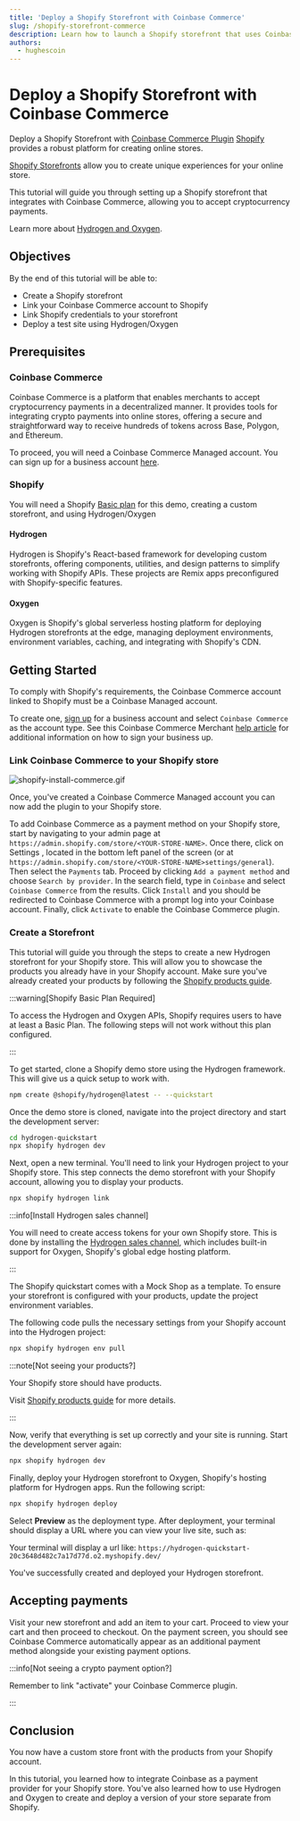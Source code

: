 ```yaml
---
title: 'Deploy a Shopify Storefront with Coinbase Commerce'
slug: /shopify-storefront-commerce
description: Learn how to launch a Shopify storefront that uses Coinbase Commerce as a crypto payment gateway.
authors:
  - hughescoin
---
```


# Deploy a Shopify Storefront with Coinbase Commerce

Deploy a Shopify Storefront with [Coinbase Commerce Plugin](https://docs.cdp.coinbase.com/commerce-onchain/docs/integrate-shopify/)
[Shopify](https://www.shopify.com/) provides a robust platform for creating online stores.

[Shopify Storefronts](https://www.shopify.com/custom-storefront-tools) allow you to create unique experiences for your online store.

This tutorial will guide you through setting up a Shopify storefront that integrates with Coinbase Commerce, allowing you to accept cryptocurrency payments.

Learn more about [Hydrogen and Oxygen](https://shopify.dev/docs/storefronts/headless/hydrogen/fundamentals).

## Objectives

By the end of this tutorial will be able to:

- Create a Shopify storefront
- Link your Coinbase Commerce account to Shopify
- Link Shopify credentials to your storefront
- Deploy a test site using Hydrogen/Oxygen

## Prerequisites

### Coinbase Commerce

Coinbase Commerce is a platform that enables merchants to accept cryptocurrency payments in a decentralized manner. It provides tools for integrating crypto payments into online stores, offering a secure and straightforward way to receive hundreds of tokens across Base, Polygon, and Ethereum.

To proceed, you will need a Coinbase Commerce Managed account. You can sign up for a business account [here](https://beta.commerce.coinbase.com/sign-up).

### Shopify

You will need a Shopify [Basic plan](https://www.shopify.com/pricing) for this demo, creating a custom storefront, and using Hydrogen/Oxygen

#### Hydrogen

Hydrogen is Shopify's React-based framework for developing custom storefronts, offering components, utilities, and design patterns to simplify working with Shopify APIs. These projects are Remix apps preconfigured with Shopify-specific features.

#### Oxygen

Oxygen is Shopify's global serverless hosting platform for deploying Hydrogen storefronts at the edge, managing deployment environments, environment variables, caching, and integrating with Shopify's CDN.

## Getting Started

To comply with Shopify's requirements, the Coinbase Commerce account linked to Shopify must be a Coinbase Managed account.

To create one, [sign up](https://beta.commerce.coinbase.com/sign_up) for a business account and select `Coinbase Commerce` as the account type. See this Coinbase Commerce Merchant [help article](https://help.coinbase.com/en/commerce/getting-started/merchant-guidelines-commerce-application) for additional information on how to sign your business up.

### Link Coinbase Commerce to your Shopify store

![shopify-install-commerce.gif](/images/shopify-storefront-commerce/shopify-install-commerce.gif)

Once, you've created a Coinbase Commerce Managed account you can now add the plugin to your Shopify store.

To add Coinbase Commerce as a payment method on your Shopify store, start by navigating to your admin page at `https://admin.shopify.com/store/<YOUR-STORE-NAME>`.
Once there, click on Settings , located in the bottom left panel of the screen (or at `https://admin.shopify.com/store/<YOUR-STORE-NAME>settings/general`). Then select the `Payments` tab.
Proceed by clicking `Add a payment method` and choose `Search by provider`. In the search field, type in `Coinbase` and select `Coinbase Commerce` from the results.
Click `Install` and you should be redirected to Coinbase Commerce with a prompt log into your Coinbase account. Finally, click `Activate` to enable the Coinbase Commerce plugin.

### Create a Storefront

This tutorial will guide you through the steps to create a new Hydrogen storefront for your Shopify store. This will allow you to showcase the products you already have in your Shopify account. Make sure you've already created your products by following the [Shopify products guide](https://help.shopify.com/en/manual/online-sales-channels/shop/products-and-collections).

:::warning[Shopify Basic Plan Required]

To access the Hydrogen and Oxygen APIs, Shopify requires users to have at least a Basic Plan. The following steps will not work without this plan configured.

:::

To get started, clone a Shopify demo store using the Hydrogen framework. This will give us a quick setup to work with.

```bash
npm create @shopify/hydrogen@latest -- --quickstart
```

Once the demo store is cloned, navigate into the project directory and start the development server:

```bash
cd hydrogen-quickstart
npx shopify hydrogen dev
```

Next, open a new terminal. You'll need to link your Hydrogen project to your Shopify store. This step connects the demo storefront with your Shopify account, allowing you to display your products.

```bash
npx shopify hydrogen link
```

:::info[Install Hydrogen sales channel]

You will need to create access tokens for your own Shopify store. This is done by installing the [Hydrogen sales channel](https://apps.shopify.com/hydrogen?shpxid=4c8ddf03-1A48-4F61-D565-FB8DC4E5A4A0), which includes built-in support for Oxygen, Shopify's global edge hosting platform.

:::

The Shopify quickstart comes with a Mock Shop as a template. To ensure your storefront is configured with your products, update the project environment variables.

The following code pulls the necessary settings from your Shopify account into the Hydrogen project:

```bash
npx shopify hydrogen env pull
```

:::note[Not seeing your products?]

Your Shopify store should have products.

Visit [Shopify products guide](https://help.shopify.com/en/manual/online-sales-channels/shop/products-and-collections) for more details.

:::

Now, verify that everything is set up correctly and your site is running. Start the development server again:

```bash
npx shopify hydrogen dev
```

Finally, deploy your Hydrogen storefront to Oxygen, Shopify's hosting platform for Hydrogen apps. Run the following script:

```bash
npx shopify hydrogen deploy
```

Select **Preview** as the deployment type. After deployment, your terminal should display a URL where you can view your live site, such as:

Your terminal will display a url like:
`https://hydrogen-quickstart-20c3648d482c7a17d77d.o2.myshopify.dev/`

You've successfully created and deployed your Hydrogen storefront.

## Accepting payments

Visit your new storefront and add an item to your cart. Proceed to view your cart and then proceed to checkout. On the payment screen, you should see Coinbase Commerce automatically appear as an additional payment method alongside your existing payment options.

:::info[Not seeing a crypto payment option?]

Remember to link "activate" your Coinbase Commerce plugin.

:::

## Conclusion

You now have a custom store front with the products from your Shopify account.

In this tutorial, you learned how to integrate Coinbase as a payment provider for your Shopify store. You've also learned how to use Hydrogen and Oxygen to create and deploy a version of your store separate from Shopify.

